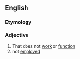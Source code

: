 ==English==

===Etymology===
{{prefix|en|non|working}}

===Adjective===
{{en-adj}}

# That does not [[work]] or [[function]]
# not [[employed]]